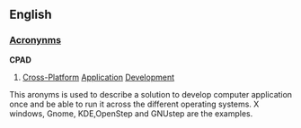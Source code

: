 ==English==
===[[Wiktionary:List of acronyms and abbreviations|Acronynms]]===
'''CPAD'''
# [[Cross-Platform]] [[Application]] [[Development]]

This aronyms is used to describe a solution to develop computer application once and be able to run it across the different operating systems. X windows, Gnome, KDE,OpenStep and GNUstep are the examples.